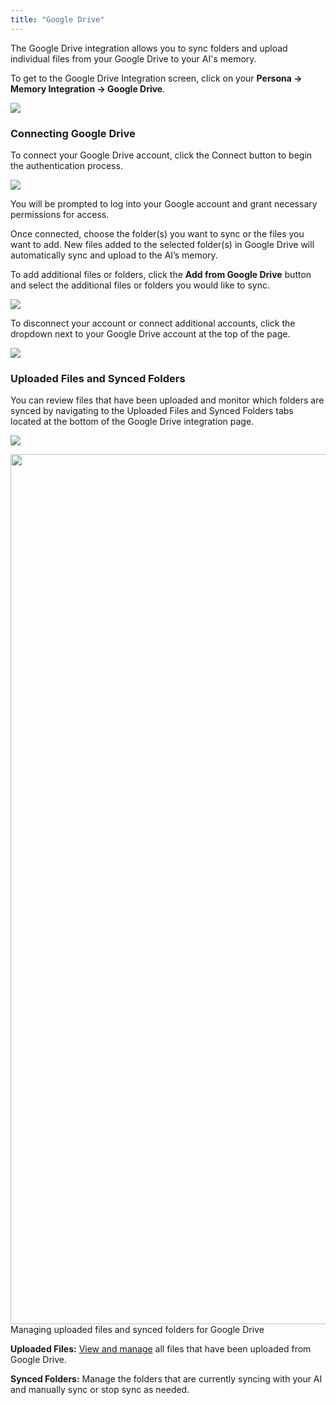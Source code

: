 ```yaml
---
title: "Google Drive"
---
```


The Google Drive integration allows you to sync folders and upload individual files from your Google Drive to your AI's memory.

To get to the Google Drive Integration screen, click on your **Persona -> Memory Integration -> Google Drive**.

![](image.png)

### **Connecting Google Drive**

To connect your Google Drive account, click the Connect button to begin the authentication process.

![](image.png)


You will be prompted to log into your Google account and grant necessary permissions for access.

Once connected, choose the folder(s) you want to sync or the files you want to add. New files added to the selected folder(s) in Google Drive will automatically sync and upload to the AI’s memory.



To add additional files or folders, click the **Add from Google Drive** button and select the additional files or folders you would like to sync.

![](image.png)

To disconnect your account or connect additional accounts, click the dropdown next to your Google Drive account at the top of the page.

![](image.png)

### Uploaded Files and Synced Folders

You can review files that have been uploaded and monitor which folders are synced by navigating to the Uploaded Files and Synced Folders tabs located at the bottom of the Google Drive integration page.

![](image.png)

<img height="1392" width="2598" src="https://files.gitbook.com/v0/b/gitbook-x-prod.appspot.com/o/spaces%2FdbMN7r709l6jIY1z4OHN%2Fuploads%2FZ5dWWzTQ6Rxli4WxRR0a%2F%5BPAI%5D%20Memory%20Integration%20Uploaded%20Files%20Synced%20Folders.png?alt=media&token=b70d351c-89ad-4b2c-b34f-e23323d88dbf" />Managing uploaded files and synced folders for Google Drive

**Uploaded Files:** [View and manage](/o/nbVBaUyixnBYw8JgeVIt/s/dbMN7r709l6jIY1z4OHN/training-your-ai/memory-upload/managing-uploaded-data) all files that have been uploaded from Google Drive.

**Synced Folders:** Manage the folders that are currently syncing with your AI and manually sync or stop sync as needed.

